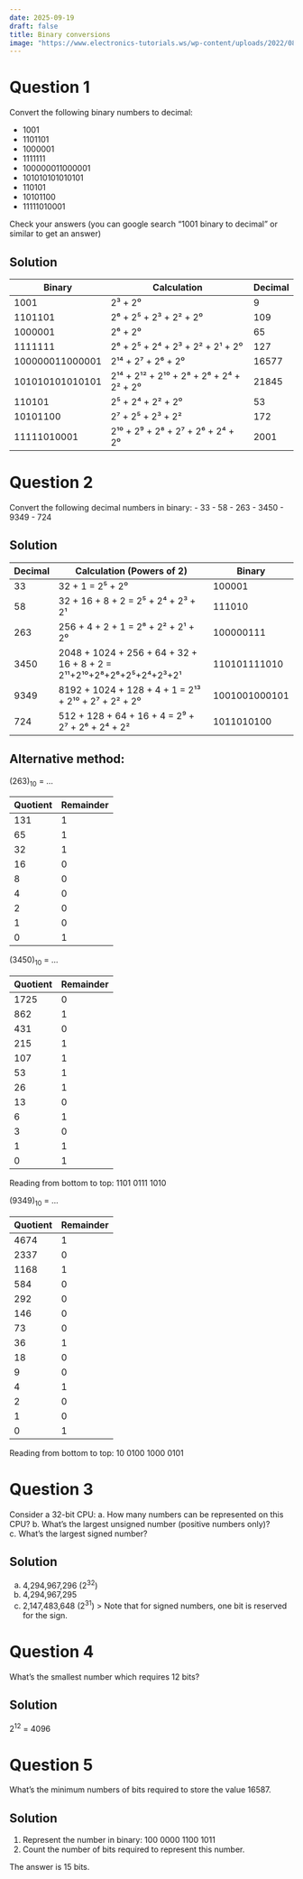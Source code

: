 ```yaml
---
date: 2025-09-19
draft: false
title: Binary conversions
image: "https://www.electronics-tutorials.ws/wp-content/uploads/2022/08/binary-numbers.jpg?fit=4000%2C4000?fit=355,226"
---
```


# Question 1
Convert the following binary numbers to decimal:

- 1001
- 1101101
- 1000001
- 1111111
- 100000011000001
- 101010101010101
- 110101
- 10101100
- 11111010001

Check your answers (you can google search "1001 binary to decimal" or similar to get an answer)

::: {.callout-tip icon="false" collapse="true"}
## Solution
| Binary             | Calculation                                | Decimal |
|--------------------|---------------------------------------------|---------|
| 1001               | 2³ + 2⁰                                    | 9       |
| 1101101            | 2⁶ + 2⁵ + 2³ + 2² + 2⁰                     | 109     |
| 1000001            | 2⁶ + 2⁰                                    | 65      |
| 1111111            | 2⁶ + 2⁵ + 2⁴ + 2³ + 2² + 2¹ + 2⁰           | 127     |
| 100000011000001    | 2¹⁴ + 2⁷ + 2⁶ + 2⁰                         | 16577   |
| 101010101010101    | 2¹⁴ + 2¹² + 2¹⁰ + 2⁸ + 2⁶ + 2⁴ + 2² + 2⁰   | 21845   |
| 110101             | 2⁵ + 2⁴ + 2² + 2⁰                         | 53      |
| 10101100           | 2⁷ + 2⁵ + 2³ + 2²                         | 172     |
| 11111010001        | 2¹⁰ + 2⁹ + 2⁸ + 2⁷ + 2⁶ + 2⁴ + 2⁰          | 2001    |
:::

# Question 2 

Convert the following decimal numbers in binary:
- 33
- 58 
- 263
- 3450
- 9349
- 724

::: {.callout-tip icon="false" collapse="true"}
## Solution
| Decimal | Calculation (Powers of 2)                          | Binary        |
|---------|-----------------------------------------------------|---------------|
| 33      | 32 + 1 = 2⁵ + 2⁰                                   | 100001        |
| 58      | 32 + 16 + 8 + 2 = 2⁵ + 2⁴ + 2³ + 2¹                | 111010        |
| 263     | 256 + 4 + 2 + 1 = 2⁸ + 2² + 2¹ + 2⁰                 | 100000111     |
| 3450    | 2048 + 1024 + 256 + 64 + 32 + 16 + 8 + 2 = 2¹¹+2¹⁰+2⁸+2⁶+2⁵+2⁴+2³+2¹ | 110101111010 |
| 9349    | 8192 + 1024 + 128 + 4 + 1 = 2¹³ + 2¹⁰ + 2⁷ + 2² + 2⁰ | 1001001000101 |
| 724     | 512 + 128 + 64 + 16 + 4 = 2⁹ + 2⁷ + 2⁶ + 2⁴ + 2²     | 1011010100    |
:::

::: {.callout-tip icon="false" collapse="true"}
# Alternative method:
(263)~10~ = ...   

| Quotient | Remainder |
| -------- | --------- |
| 131      | 1         |
| 65       | 1         |
| 32       | 1         |
| 16       | 0         |
| 8        | 0         |
| 4        | 0         |
| 2        | 0         |
| 1        | 0         |
| 0        | 1         |


(3450)~10~ = ...   

| Quotient | Remainder |
| -------- | --------- |
| 1725     | 0         |
| 862      | 1         |
| 431      | 0         |
| 215      | 1         |
| 107      | 1         |
| 53       | 1         |
| 26       | 1         |
| 13       | 0         |
| 6        | 1         |
| 3        | 0         |
| 1        | 1         |
| 0        | 1         |

Reading from bottom to top: 1101 0111 1010

(9349)~10~ = ...   

| Quotient | Remainder |
| -------- | --------- |
| 4674     | 1         |
| 2337     | 0         |
| 1168     | 1         |
| 584      | 0         |
| 292      | 0         |
| 146      | 0         |
| 73       | 0         |
| 36       | 1         |
| 18       | 0         |
| 9        | 0         |
| 4        | 1         |
| 2        | 0         |
| 1        | 0         |
| 0        | 1         |

Reading from bottom to top: 10 0100 1000 0101
:::


# Question 3 
Consider a 32-bit CPU:
a. How many numbers can be represented on this CPU?
b. What's the largest unsigned number (positive numbers only)?
c. What's the largest signed number?

::: {.callout-tip icon="false" collapse="true"}
# Solution 
a. 4,294,967,296 (2^32^)
b. 4,294,967,295 
c. 2,147,483,648 (2^31^) 
> Note that for signed numbers, one bit is reserved for the sign. 
:::

# Question 4
What's the smallest number which requires 12 bits? 

::: {.callout-tip icon="false" collapse="true"}
# Solution
2^12^ = 4096
:::

# Question 5
What's the minimum numbers of bits required to store the value 16587. 

::: {.callout-tip icon="false" collapse="true"}
# Solution
1. Represent the number in binary:
100 0000 1100 1011
2. Count the number of bits required to represent this number. 

The answer is 15 bits.

:::
 